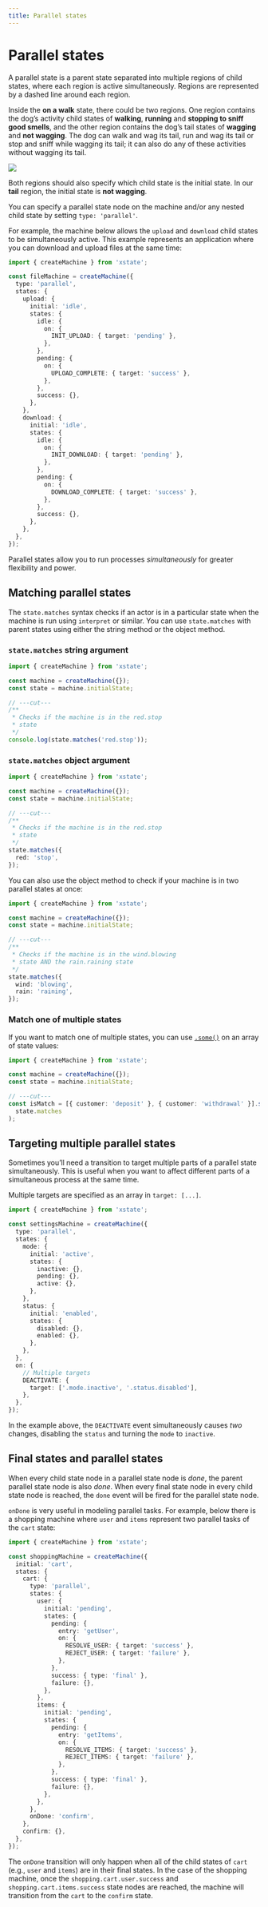 ```yaml
---
title: Parallel states
---
```


# Parallel states

<!-- deps: ["states", "parent-and-child-states"] -->

A parallel state is a parent state separated into multiple regions of child states, where each region is active simultaneously. Regions are represented by a dashed line around each region.

Inside the **on a walk** state, there could be two regions. One region contains the dog’s activity child states of **walking**, **running** and **stopping to sniff good smells**, and the other region contains the dog’s tail states of **wagging** and **not wagging**. The dog can walk and wag its tail, run and wag its tail or stop and sniff while wagging its tail; it can also do any of these activities without wagging its tail.

<!-- no alt because the image is already described in the surrounding text-->

![](/parallel-states.svg)

Both regions should also specify which child state is the initial state. In our **tail** region, the initial state is **not wagging**.

You can specify a parallel state node on the machine and/or any nested child state by setting `type: 'parallel'`.

For example, the machine below allows the `upload` and `download` child states to be simultaneously active. This example represents an application where you can download and upload files at the same time:

```ts twoslash {4,6,22}
import { createMachine } from 'xstate';

const fileMachine = createMachine({
  type: 'parallel',
  states: {
    upload: {
      initial: 'idle',
      states: {
        idle: {
          on: {
            INIT_UPLOAD: { target: 'pending' },
          },
        },
        pending: {
          on: {
            UPLOAD_COMPLETE: { target: 'success' },
          },
        },
        success: {},
      },
    },
    download: {
      initial: 'idle',
      states: {
        idle: {
          on: {
            INIT_DOWNLOAD: { target: 'pending' },
          },
        },
        pending: {
          on: {
            DOWNLOAD_COMPLETE: { target: 'success' },
          },
        },
        success: {},
      },
    },
  },
});
```

Parallel states allow you to run processes _simultaneously_ for greater flexibility and power.

## Matching parallel states

<!-- deps: ["intro-to-state-api","parent-and-child-states","parallel-states"] -->

The `state.matches` syntax checks if an actor is in a particular state when the machine is run using `interpret` or similar. You can use `state.matches` with parent states using either the string method or the object method.

### `state.matches` string argument

```ts twoslash
import { createMachine } from 'xstate';

const machine = createMachine({});
const state = machine.initialState;

// ---cut---
/**
 * Checks if the machine is in the red.stop
 * state
 */
console.log(state.matches('red.stop'));
```

### `state.matches` object argument

```ts twoslash
import { createMachine } from 'xstate';

const machine = createMachine({});
const state = machine.initialState;

// ---cut---
/**
 * Checks if the machine is in the red.stop
 * state
 */
state.matches({
  red: 'stop',
});
```

You can also use the object method to check if your machine is in two parallel states at once:

```ts twoslash
import { createMachine } from 'xstate';

const machine = createMachine({});
const state = machine.initialState;

// ---cut---
/**
 * Checks if the machine is in the wind.blowing
 * state AND the rain.raining state
 */
state.matches({
  wind: 'blowing',
  rain: 'raining',
});
```

### Match one of multiple states

If you want to match one of multiple states, you can use [`.some()`](https://developer.mozilla.org/en-US/docs/Web/JavaScript/Reference/Global_Objects/Array/some) on an array of state values:

```ts twoslash
import { createMachine } from 'xstate';

const machine = createMachine({});
const state = machine.initialState;

// ---cut---
const isMatch = [{ customer: 'deposit' }, { customer: 'withdrawal' }].some(
  state.matches
);
```

## Targeting multiple parallel states

<!-- deps: ["parallel-states","transitions-and-events","targeting-children"] -->

Sometimes you’ll need a transition to target multiple parts of a parallel state simultaneously. This is useful when you want to affect different parts of a simultaneous process at the same time.

Multiple targets are specified as an array in `target: [...]`.

```ts twoslash {24-26}
import { createMachine } from 'xstate';

const settingsMachine = createMachine({
  type: 'parallel',
  states: {
    mode: {
      initial: 'active',
      states: {
        inactive: {},
        pending: {},
        active: {},
      },
    },
    status: {
      initial: 'enabled',
      states: {
        disabled: {},
        enabled: {},
      },
    },
  },
  on: {
    // Multiple targets
    DEACTIVATE: {
      target: ['.mode.inactive', '.status.disabled'],
    },
  },
});
```

In the example above, the `DEACTIVATE` event simultaneously causes _two_ changes, disabling the `status` and turning the `mode` to `inactive`.

## Final states and parallel states

<!-- deps: ["parallel-states", "state-done-events"] -->

When every child state node in a parallel state node is _done_, the parent parallel state node is also _done_. When every final state node in every child state node is reached, the `done` event will be fired for the parallel state node.

`onDone` is very useful in modeling parallel tasks. For example, below there is a shopping machine where `user` and `items` represent two parallel tasks of the `cart` state:

```ts twoslash
import { createMachine } from 'xstate';

const shoppingMachine = createMachine({
  initial: 'cart',
  states: {
    cart: {
      type: 'parallel',
      states: {
        user: {
          initial: 'pending',
          states: {
            pending: {
              entry: 'getUser',
              on: {
                RESOLVE_USER: { target: 'success' },
                REJECT_USER: { target: 'failure' },
              },
            },
            success: { type: 'final' },
            failure: {},
          },
        },
        items: {
          initial: 'pending',
          states: {
            pending: {
              entry: 'getItems',
              on: {
                RESOLVE_ITEMS: { target: 'success' },
                REJECT_ITEMS: { target: 'failure' },
              },
            },
            success: { type: 'final' },
            failure: {},
          },
        },
      },
      onDone: 'confirm',
    },
    confirm: {},
  },
});
```

The `onDone` transition will only happen when all of the child states of `cart` (e.g., `user` and `items`) are in their final states. In the case of the shopping machine, once the `shopping.cart.user.success` and `shopping.cart.items.success` state nodes are reached, the machine will transition from the `cart` to the `confirm` state.
